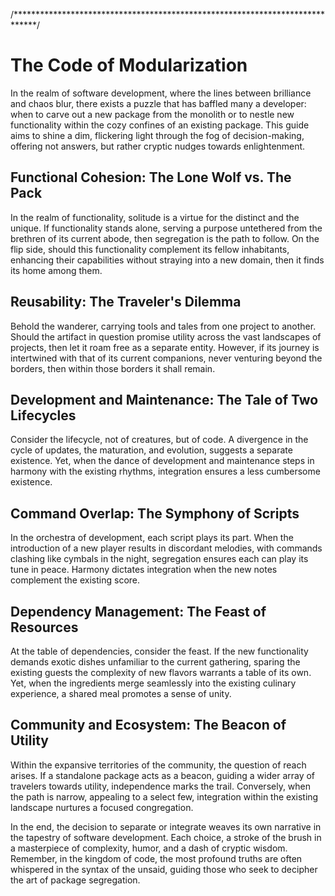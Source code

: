 /*****************************************************************************/

# The Code of Modularization

In the realm of software development, where the lines between brilliance and chaos blur, there exists a puzzle that has baffled many a developer: when to carve out a new package from the monolith or to nestle new functionality within the cozy confines of an existing package. This guide aims to shine a dim, flickering light through the fog of decision-making, offering not answers, but rather cryptic nudges towards enlightenment.

## Functional Cohesion: The Lone Wolf vs. The Pack

In the realm of functionality, solitude is a virtue for the distinct and the unique. If functionality stands alone, serving a purpose untethered from the brethren of its current abode, then segregation is the path to follow. On the flip side, should this functionality complement its fellow inhabitants, enhancing their capabilities without straying into a new domain, then it finds its home among them.

## Reusability: The Traveler's Dilemma

Behold the wanderer, carrying tools and tales from one project to another. Should the artifact in question promise utility across the vast landscapes of projects, then let it roam free as a separate entity. However, if its journey is intertwined with that of its current companions, never venturing beyond the borders, then within those borders it shall remain.

## Development and Maintenance: The Tale of Two Lifecycles

Consider the lifecycle, not of creatures, but of code. A divergence in the cycle of updates, the maturation, and evolution, suggests a separate existence. Yet, when the dance of development and maintenance steps in harmony with the existing rhythms, integration ensures a less cumbersome existence.

## Command Overlap: The Symphony of Scripts

In the orchestra of development, each script plays its part. When the introduction of a new player results in discordant melodies, with commands clashing like cymbals in the night, segregation ensures each can play its tune in peace. Harmony dictates integration when the new notes complement the existing score.

## Dependency Management: The Feast of Resources

At the table of dependencies, consider the feast. If the new functionality demands exotic dishes unfamiliar to the current gathering, sparing the existing guests the complexity of new flavors warrants a table of its own. Yet, when the ingredients merge seamlessly into the existing culinary experience, a shared meal promotes a sense of unity.

## Community and Ecosystem: The Beacon of Utility

Within the expansive territories of the community, the question of reach arises. If a standalone package acts as a beacon, guiding a wider array of travelers towards utility, independence marks the trail. Conversely, when the path is narrow, appealing to a select few, integration within the existing landscape nurtures a focused congregation.

In the end, the decision to separate or integrate weaves its own narrative in the tapestry of software development. Each choice, a stroke of the brush in a masterpiece of complexity, humor, and a dash of cryptic wisdom. Remember, in the kingdom of code, the most profound truths are often whispered in the syntax of the unsaid, guiding those who seek to decipher the art of package segregation.
